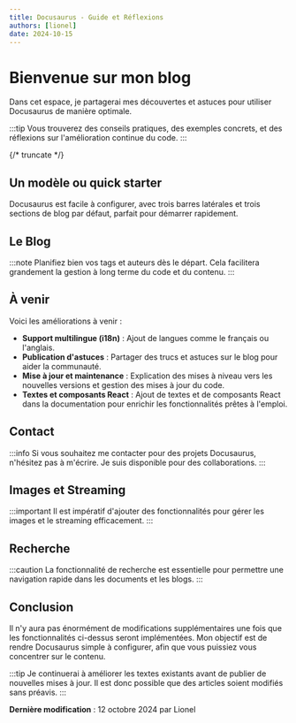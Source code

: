 ```yaml
---
title: Docusaurus - Guide et Réflexions
authors: [lionel]
date: 2024-10-15
---
```


# Bienvenue sur mon blog

Dans cet espace, je partagerai mes découvertes et astuces pour utiliser Docusaurus de manière optimale.

:::tip
Vous trouverez des conseils pratiques, des exemples concrets, et des réflexions sur l'amélioration continue du code.
:::

{/* truncate */}

## Un modèle ou quick starter

Docusaurus est facile à configurer, avec trois barres latérales et trois sections de blog par défaut, parfait pour démarrer rapidement.

## Le Blog

:::note
Planifiez bien vos tags et auteurs dès le départ. Cela facilitera grandement la gestion à long terme du code et du contenu.
:::

## À venir

Voici les améliorations à venir :

- **Support multilingue (i18n)** : Ajout de langues comme le français ou l'anglais.
- **Publication d'astuces** : Partager des trucs et astuces sur le blog pour aider la communauté.
- **Mise à jour et maintenance** : Explication des mises à niveau vers les nouvelles versions et gestion des mises à jour du code.
- **Textes et composants React** : Ajout de textes et de composants React dans la documentation pour enrichir les fonctionnalités prêtes à l'emploi.

## Contact

:::info
Si vous souhaitez me contacter pour des projets Docusaurus, n'hésitez pas à m'écrire. Je suis disponible pour des collaborations.
:::

## Images et Streaming

:::important
Il est impératif d'ajouter des fonctionnalités pour gérer les images et le streaming efficacement.
:::

## Recherche

:::caution
La fonctionnalité de recherche est essentielle pour permettre une navigation rapide dans les documents et les blogs.
:::

## Conclusion

Il n'y aura pas énormément de modifications supplémentaires une fois que les fonctionnalités ci-dessus seront implémentées. Mon objectif est de rendre Docusaurus simple à configurer, afin que vous puissiez vous concentrer sur le contenu.

:::tip
Je continuerai à améliorer les textes existants avant de publier de nouvelles mises à jour. Il est donc possible que des articles soient modifiés sans préavis.
:::

**Dernière modification** : 12 octobre 2024 par Lionel
